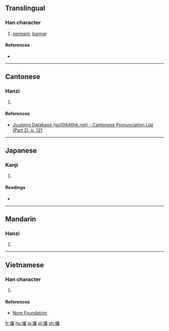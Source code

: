 ==Translingual==

===Han character===
{{Han char|rn=70|rad=方|as=12|sn=16|four=|canj=YSHDW|ids=⿰方番}}

# [[pennant]], [[banner]]

====References====
* {{Han ref|kx=0485.051|hdz=32184.111|uh=65D9|ud=26073}}

----

==Cantonese==

===Hanzi===
{{yue-hanzi|jyut=[[faan1]]|y=faan1}}

# {{defn|lang=yue|sort=方12}}

====References====
* [http://www.iso10646hk.net/jp/document/download.jsp Jyutping Database (iso10646hk.net) - Cantonese Pronunciation List (Part 2), p. 121]

----

==Japanese==

===Kanji===
{{ja-kanji|grade=|rs=方12}}

# {{defn|lang=ja|sort=方12}}

====Readings====
* {{ja-readings|on=[[はん]] (han)|kun=[[はた]] (hata)}}

----

==Mandarin==

===Hanzi===
{{cmn-hanzi|pin=[[fān]] ([[fan1]])|wg=fan<sup>1</sup>}}

# {{defn|lang=cmn|sort=方12}}

----

==Vietnamese==

===Han character===
{{vi-readings|rs=方12|hanviet=phướn}}

# {{defn|lang=vi|sort=方12}}

====References====
* [http://nomfoundation.org/common/nom_details.php?codepoint=65d9 Nom Foundation]

[[fr:旙]]
[[hu:旙]]
[[ja:旙]]
[[pl:旙]]
[[zh:旙]]